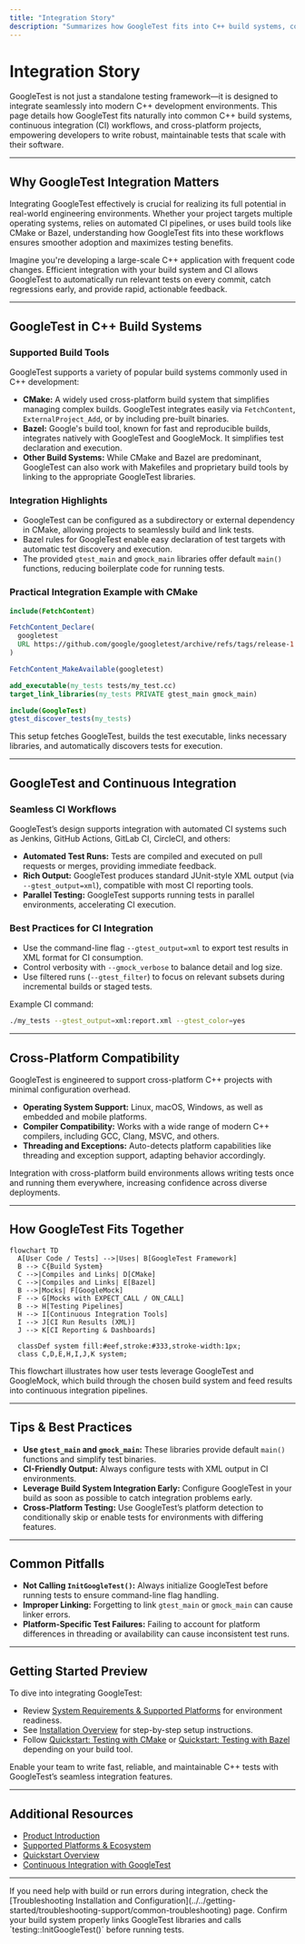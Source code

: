 ```yaml
---
title: "Integration Story"
description: "Summarizes how GoogleTest fits into C++ build systems, continuous integration workflows, and cross-platform projects. Prepares users to leverage GoogleTest in real-world engineering environments and integrate with the broader C++ ecosystem."
---
```


# Integration Story

GoogleTest is not just a standalone testing framework—it is designed to integrate seamlessly into modern C++ development environments. This page details how GoogleTest fits naturally into common C++ build systems, continuous integration (CI) workflows, and cross-platform projects, empowering developers to write robust, maintainable tests that scale with their software.

---

## Why GoogleTest Integration Matters

Integrating GoogleTest effectively is crucial for realizing its full potential in real-world engineering environments. Whether your project targets multiple operating systems, relies on automated CI pipelines, or uses build tools like CMake or Bazel, understanding how GoogleTest fits into these workflows ensures smoother adoption and maximizes testing benefits.

Imagine you're developing a large-scale C++ application with frequent code changes. Efficient integration with your build system and CI allows GoogleTest to automatically run relevant tests on every commit, catch regressions early, and provide rapid, actionable feedback.

---

## GoogleTest in C++ Build Systems

### Supported Build Tools

GoogleTest supports a variety of popular build systems commonly used in C++ development:

- **CMake:** A widely used cross-platform build system that simplifies managing complex builds. GoogleTest integrates easily via `FetchContent`, `ExternalProject_Add`, or by including pre-built binaries.
- **Bazel:** Google's build tool, known for fast and reproducible builds, integrates natively with GoogleTest and GoogleMock. It simplifies test declaration and execution.
- **Other Build Systems:** While CMake and Bazel are predominant, GoogleTest can also work with Makefiles and proprietary build tools by linking to the appropriate GoogleTest libraries.

### Integration Highlights

- GoogleTest can be configured as a subdirectory or external dependency in CMake, allowing projects to seamlessly build and link tests.
- Bazel rules for GoogleTest enable easy declaration of test targets with automatic test discovery and execution.
- The provided `gtest_main` and `gmock_main` libraries offer default `main()` functions, reducing boilerplate code for running tests.

### Practical Integration Example with CMake
```cmake
include(FetchContent)

FetchContent_Declare(
  googletest
  URL https://github.com/google/googletest/archive/refs/tags/release-1.12.0.zip
)

FetchContent_MakeAvailable(googletest)

add_executable(my_tests tests/my_test.cc)
target_link_libraries(my_tests PRIVATE gtest_main gmock_main)

include(GoogleTest)
gtest_discover_tests(my_tests)
```
This setup fetches GoogleTest, builds the test executable, links necessary libraries, and automatically discovers tests for execution.

---

## GoogleTest and Continuous Integration

### Seamless CI Workflows

GoogleTest’s design supports integration with automated CI systems such as Jenkins, GitHub Actions, GitLab CI, CircleCI, and others:

- **Automated Test Runs:** Tests are compiled and executed on pull requests or merges, providing immediate feedback.
- **Rich Output:** GoogleTest produces standard JUnit-style XML output (via `--gtest_output=xml`), compatible with most CI reporting tools.
- **Parallel Testing:** GoogleTest supports running tests in parallel environments, accelerating CI execution.

### Best Practices for CI Integration

- Use the command-line flag `--gtest_output=xml` to export test results in XML format for CI consumption.
- Control verbosity with `--gmock_verbose` to balance detail and log size.
- Use filtered runs (`--gtest_filter`) to focus on relevant subsets during incremental builds or staged tests.

Example CI command:
```bash
./my_tests --gtest_output=xml:report.xml --gtest_color=yes
```

---

## Cross-Platform Compatibility

GoogleTest is engineered to support cross-platform C++ projects with minimal configuration overhead.

- **Operating System Support:** Linux, macOS, Windows, as well as embedded and mobile platforms.
- **Compiler Compatibility:** Works with a wide range of modern C++ compilers, including GCC, Clang, MSVC, and others.
- **Threading and Exceptions:** Auto-detects platform capabilities like threading and exception support, adapting behavior accordingly.

Integration with cross-platform build environments allows writing tests once and running them everywhere, increasing confidence across diverse deployments.

---

## How GoogleTest Fits Together

```mermaid
flowchart TD
  A[User Code / Tests] -->|Uses| B[GoogleTest Framework]
  B --> C{Build System}
  C -->|Compiles and Links| D[CMake]
  C -->|Compiles and Links| E[Bazel]
  B -->|Mocks| F[GoogleMock]
  F --> G[Mocks with EXPECT_CALL / ON_CALL]
  B --> H[Testing Pipelines]
  H --> I[Continuous Integration Tools]
  I --> J[CI Run Results (XML)]
  J --> K[CI Reporting & Dashboards]

  classDef system fill:#eef,stroke:#333,stroke-width:1px;
  class C,D,E,H,I,J,K system;
```

This flowchart illustrates how user tests leverage GoogleTest and GoogleMock, which build through the chosen build system and feed results into continuous integration pipelines.

---

## Tips & Best Practices

- **Use `gtest_main` and `gmock_main`:** These libraries provide default `main()` functions and simplify test binaries.
- **CI-Friendly Output:** Always configure tests with XML output in CI environments.
- **Leverage Build System Integration Early:** Configure GoogleTest in your build as soon as possible to catch integration problems early.
- **Cross-Platform Testing:** Use GoogleTest’s platform detection to conditionally skip or enable tests for environments with differing features.

---

## Common Pitfalls

- **Not Calling `InitGoogleTest()`:** Always initialize GoogleTest before running tests to ensure command-line flag handling.
- **Improper Linking:** Forgetting to link `gtest_main` or `gmock_main` can cause linker errors.
- **Platform-Specific Test Failures:** Failing to account for platform differences in threading or availability can cause inconsistent test runs.

---

## Getting Started Preview

To dive into integrating GoogleTest: 

- Review [System Requirements & Supported Platforms](../../getting-started/prerequisites-installation/system-requirements) for environment readiness.
- See [Installation Overview](../../getting-started/prerequisites-installation/installation-overview) for step-by-step setup instructions.
- Follow [Quickstart: Testing with CMake](../../guides/getting-started/quickstart-cmake) or [Quickstart: Testing with Bazel](../../guides/getting-started/quickstart-bazel) depending on your build tool.

Enable your team to write fast, reliable, and maintainable C++ tests with GoogleTest’s seamless integration features.

---

## Additional Resources

- [Product Introduction](../../overview/introduction-and-value/product-introduction)
- [Supported Platforms & Ecosystem](../../overview/introduction-and-value/supported-platforms-and-ecosystem)
- [Quickstart Overview](../../overview/getting-started-and-integration/quickstart-overview)
- [Continuous Integration with GoogleTest](../../guides/integration-scenarios/ci-integration)

---

<Note>
If you need help with build or run errors during integration, check the [Troubleshooting Installation and Configuration](../../getting-started/troubleshooting-support/common-troubleshooting) page.
</Note>

<Check>
Confirm your build system properly links GoogleTest libraries and calls `testing::InitGoogleTest()` before running tests.
</Check>
